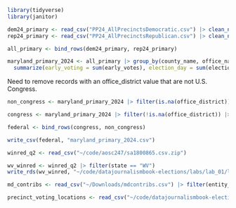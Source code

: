 ```r
library(tidyverse)
library(janitor)
```

```r
dem24_primary <- read_csv("PP24_AllPrecinctsDemocratic.csv") |> clean_names()
rep24_primary <- read_csv("PP24_AllPrecinctsRepublican.csv") |> clean_names()

all_primary <- bind_rows(dem24_primary, rep24_primary)
```

```r
maryland_primary_2024 <- all_primary |> group_by(county_name, office_name, office_district, candidate_name, party) |> 
  summarize(early_voting = sum(early_votes), election_day = sum(election_night_votes), absentee = sum(mail_in_ballot_1_votes), provisional = sum(provisional_votes), second_absentee = sum(mail_in_ballot_2_votes)) |> mutate(votes = early_voting + election_day + absentee + provisional + second_absentee)
```

Need to remove records with an office_district value that are not U.S. Congress.

```r
non_congress <- maryland_primary_2024 |> filter(is.na(office_district)) |> filter(!office_name == 'U.S. Congress')

congress <- maryland_primary_2024 |> filter(!is.na(office_district)) |> filter(office_name == 'U.S. Congress')

federal <- bind_rows(congress, non_congress)

write_csv(federal, "maryland_primary_2024.csv")

```

```r
winred_q2 <- read_csv("~/code/aosc247/sa1800865.csv.zip")
```

```r
wv_winred <- winred_q2 |> filter(state == "WV")
write_rds(wv_winred, "~/code/datajournalismbook-elections/labs/lab_01/lab_01.rds")
```


```r
md_contribs <- read_csv("~/Downloads/mdcontribs.csv") |> filter(entity_type == 'IND', recipient_committee_type == 'H')
```
```r
precinct_voting_locations <- read_csv("~/code/datajournalismbook-elections/data/md_polling_places_p24.csv") |> clean_names() |> mutate(election_district_precinct = str_remove(election_district_precinct_part, "-\\d+$"))
```

